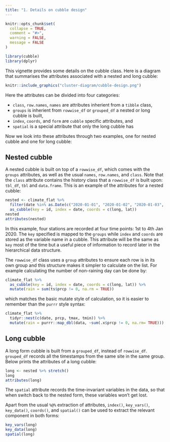 ```yaml
---
title: "1. Details on cubble design"
---
```


```r
knitr::opts_chunk$set(
  collapse = TRUE,
  comment = "#>",
  warning = FALSE, 
  message = FALSE
)
```

```r
library(cubble)
library(dplyr)
```

This vignette provides some details on the cubble class. Here is a diagram that summarises the attributes associated with a nested and long cubble:

```r
knitr::include_graphics("cluster-diagram/cubble-design.png")
```

Here the attributes can be divided into four categories:
  
  - `class`, `row.names`, `names` are attributes inherient from a `tibble` class,
  - `groups` is inherient from `rowwise_df` or `grouped_df` a nested or long cubble is built,
  - `index`, `coords`, and `form` are `cubble` specific attributes, and
  - `spatial` is a special attribute that only the long cubble has
  
Now we look into these attributes through two examples, one for nested cubble and one for long cubble:

## Nested cubble

A nested cubble is built on top of a `rowwise_df`, which comes with the `groups` attributes, as well as the usual `names`, `row.names`, and `class`. Note that the `class` attribute contains the history class that a `rowwise_df` is built upon: `tbl_df`, `tbl` and `data.frame`. This is an example of the attributes for a nested cubble: 

```r
nested <- climate_flat %>% 
  filter(date %in% as.Date(c("2020-01-01", "2020-01-02", "2020-01-03", "2020-01-04"))) %>% 
  as_cubble(key = id, index = date, coords = c(long, lat))
nested
attributes(nested)
```

In this example, four stations are recorded at four time points: 1st to 4th Jan 2020. The `key` specified is mapped to the `groups` while `index` and `coords` are stored as the variable name in a cubble. This attribute will be the same as `key` most of the time but a useful piece of information to record later in the hierarchical data structure.

The `rowwise_df` class uses a `group` attributes to ensure each row is in its own group and this structure makes it simpler to calculate on the list. For example calculating the number of non-raining day can be done by: 

```r
climate_flat %>%
  as_cubble(key = id, index = date, coords = c(long, lat)) %>% 
  mutate(rain = sum(ts$prcp != 0, na.rm = TRUE))
```

which matches the basic mutate style of calculation, so it is easier to remember than the `purrr` style syntax: 

```r
climate_flat %>% 
  tidyr::nest(c(date, prcp, tmax, tmin)) %>% 
  mutate(rain = purrr::map_dbl(data, ~sum(.x$prcp != 0, na.rm= TRUE)))
```

## Long cubble

A long form cubble is built from a `grouped_df`, instead of `rowwise_df`. `grouped_df` records  all the timestamps from the same site in the same group. Below prints the attributes of a long cubble:

```r
long <- nested %>% stretch()
long
attributes(long)
```

The `spatial` attribute records the time-invariant variables in the data, so that when switch back to the nested form, these variables won't get lost. 

Apart from the usual `%@%` extraction of attributes, `index()`, `key_vars()`, `key_data()`, `coords()`, and `spatial()` can be used to extract the relevant component in both forms:

```r
key_vars(long)
key_data(long)
spatial(long)
```
